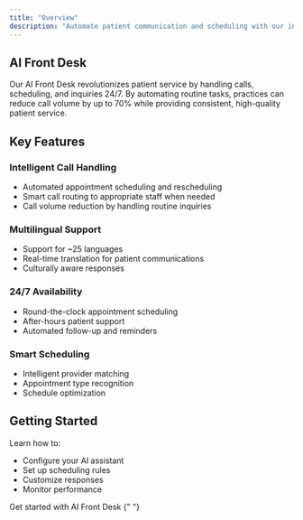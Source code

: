 ```yaml
---
title: "Overview"
description: "Automate patient communication and scheduling with our intelligent assistant"
---
```


## AI Front Desk

Our AI Front Desk revolutionizes patient service by handling calls, scheduling, and inquiries 24/7. By automating routine tasks, practices can reduce call volume by up to 70% while providing consistent, high-quality patient service.

## Key Features

### Intelligent Call Handling

- Automated appointment scheduling and rescheduling
- Smart call routing to appropriate staff when needed
- Call volume reduction by handling routine inquiries

### Multilingual Support

- Support for ~25 languages
- Real-time translation for patient communications
- Culturally aware responses

### 24/7 Availability

- Round-the-clock appointment scheduling
- After-hours patient support
- Automated follow-up and reminders

### Smart Scheduling

- Intelligent provider matching
- Appointment type recognition
- Schedule optimization

## Getting Started

Learn how to:

- Configure your AI assistant
- Set up scheduling rules
- Customize responses
- Monitor performance

<Card title="View Setup Guide" icon="arrow-right">
  Get started with AI Front Desk
</Card>{" "}
